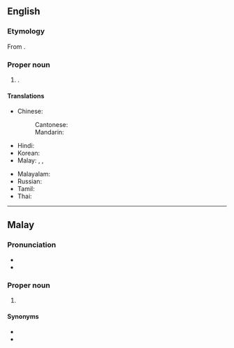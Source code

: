 ==English==
{{wikipedia}}

===Etymology===
From {{bor|en|ms|Seremban}}.

===Proper noun===
{{en-proper noun}}

# {{place|en|capital city|s/Negeri Sembilan|c/Malaysia}}.

====Translations====
{{trans-top|capital of Negeri Sembilan}}
* Chinese:
*: Cantonese: {{t|yue|芙蓉|tr=fu4 jung4}}
*: Mandarin: {{t+|cmn|芙蓉|tr=Fúróng}}
* Hindi: {{t|hi|सेरेम्बन|m}}
* Korean: {{t|ko|^스름반}}
* Malay: {{t|ms|Seremban}}, {{t|ms|Sungai Ujong}}, {{t|ms|Fu Yong}}
{{trans-mid}}
* Malayalam: {{t|ml|സിരമ്പാൻ}}
* Russian: {{t|ru|Серемба́н|m}}
* Tamil: {{t|ta|சிரம்பான்}}
* Thai: {{t|th|เซอเริมบัน}}
{{trans-bottom}}

----

==Malay==
{{wikipedia|lang=ms}}

===Pronunciation===
* {{IPA|ms|/sərəmban/}}
* {{rhymes|ms|əmban|ban|an}}

===Proper noun===
{{ms-proper noun|j=سرمبن}}

# {{place|ms|capital city|s/Negeri Sembilan|c/Malaysia|t1=Seremban}}

====Synonyms====
* {{l|ms|Fu Yong}}
* {{l|ms|Sungai Ujong}}